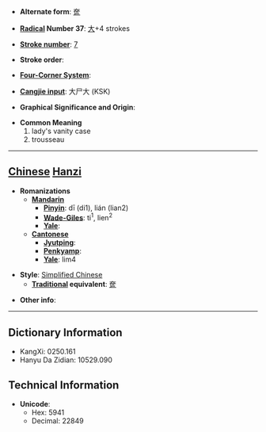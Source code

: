 * '''Alternate form''': [[奩]]

* '''[[Wiktionary:Chinese radical index| Radical]] Number 37''': [[Wiktionary:Chinese radical index 大|大]]+4 strokes

* '''[[Wiktionary:Chinese total strokes index|Stroke number]]''': [[Wiktionary:Chinese total strokes index 7|7]]

* '''Stroke order''': 

* '''[[Wiktionary:Chinese four corner index|Four-Corner System]]''': 

* '''[[Wiktionary:Chinese Cangjie index|Cangjie input]]''': 大尸大 (KSK)

* '''Graphical Significance and Origin''': 

* '''Common Meaning'''
*#lady's vanity case
*# trousseau


----

== [[Chinese]] [[Hanzi]] ==

* '''Romanizations'''
** '''[[Mandarin]]'''
*** '''[[Pinyin]]''': dī (di1), lián (lian2)
*** '''[[Wade-Giles]]''': ti<sup>1</sup>, lien<sup>2</sup>
*** '''[[Yale]]''': 
** '''[[Cantonese]]'''
*** '''[[Jyutping]]''':
*** '''[[Penkyamp]]''': 
*** '''[[Yale]]''': lim4

* '''Style''': [[Simplified Chinese]] 
** '''[[Traditional Chinese|Traditional]] equivalent''': [[奩]]

* '''Other info''': 

----

== Dictionary Information ==

* KangXi: 0250.161
* Hanyu Da Zidian: 10529.090

== Technical Information ==

* '''Unicode''':
** Hex: 5941
** Decimal: 22849